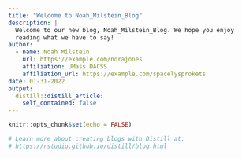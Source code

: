 ```yaml
---
title: "Welcome to Noah_Milstein_Blog"
description: |
  Welcome to our new blog, Noah_Milstein_Blog. We hope you enjoy 
  reading what we have to say!
author:
  - name: Noah Milstein 
    url: https://example.com/norajones
    affiliation: UMass DACSS
    affiliation_url: https://example.com/spacelysprokets
date: 01-31-2022
output:
  distill::distill_article:
    self_contained: false
---
```


```r
knitr::opts_chunk$set(echo = FALSE)

# Learn more about creating blogs with Distill at:
# https://rstudio.github.io/distill/blog.html

```



